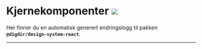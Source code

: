 
<Meta title="Changelogs/Kjernekomponenter" />

# Kjernekomponenter [![](https://img.shields.io/npm/v/@digdir/design-system-react?label=latest%20release&color=0051be)](https://www.npmjs.com/package/@digdir/design-system-react)

Her finner du en automatisk generert endringslogg til pakken **`@digdir/design-system-react`**.

---

<Description markdown={changelog} />
